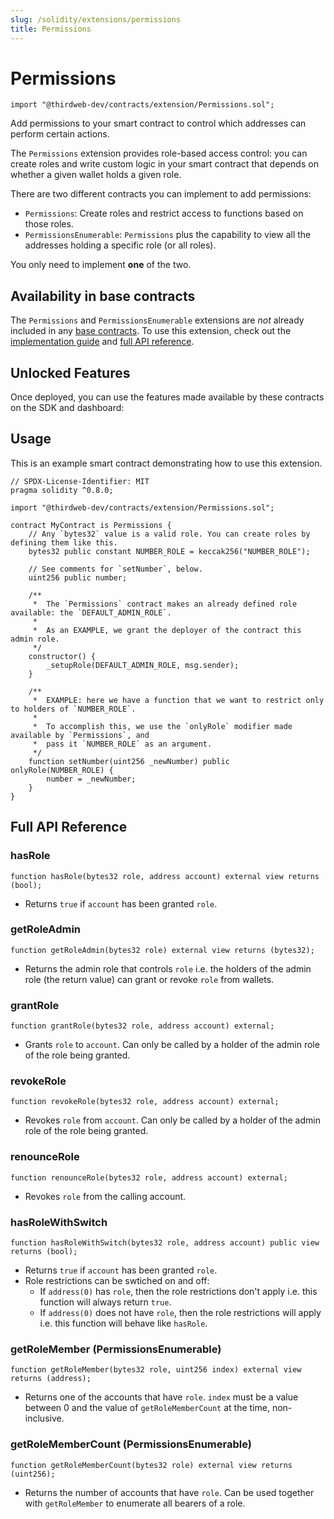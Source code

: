 ```yaml
---
slug: /solidity/extensions/permissions
title: Permissions
---
```



# Permissions

```solidity
import "@thirdweb-dev/contracts/extension/Permissions.sol";
```

<div className="heroGrid">
<div>

<p>
  Add permissions to your smart contract to control which addresses can perform
  certain actions.
</p>

The `Permissions` extension provides role-based access control: you can create roles and write custom logic in your smart contract that depends on whether a given wallet holds a given role.

</div>

<div className="heroGridImageContainer">
  <YoutubeEmbed link={"https://www.youtube.com/embed/22ajBu3B_18"} />
</div>
</div>

There are two different contracts you can implement to add permissions:

- `Permissions`: Create roles and restrict access to functions based on those roles.
- `PermissionsEnumerable`: `Permissions` plus the capability to view all the addresses holding a specific role (or all roles).

You only need to implement **one** of the two.

<ViewContractCodeButton
  link="https://github.com/thirdweb-dev/contracts/blob/main/contracts/extension/Permissions.sol"
  name="Permissions"
/>

## Availability in base contracts

The `Permissions` and `PermissionsEnumerable` extensions are _not_ already included in any [base contracts](/solidity/base-contracts). To use this extension, check out the [implementation guide](/solidity/extension-contracts/platformfee#implementing-the-contract-extension) and [full API reference](/solidity/extension-contracts/permissions#full-api-reference).

## Unlocked Features

Once deployed, you can use the features made available by these contracts on the SDK and dashboard:

<div className="row" style={{ marginBottom: 24, flexWrap: "wrap" }}>
  <div className="col col--12" style={{ padding: 8 }}>
    <QuickstartCard
      name="Permission Controls"
      link="/sdk/advanced-features/permission-controls"
      image="/assets/icons/general.png"
    />
  </div>
</div>

## Usage

This is an example smart contract demonstrating how to use this extension.

```solidity
// SPDX-License-Identifier: MIT
pragma solidity ^0.8.0;

import "@thirdweb-dev/contracts/extension/Permissions.sol";

contract MyContract is Permissions {
    // Any `bytes32` value is a valid role. You can create roles by defining them like this.
    bytes32 public constant NUMBER_ROLE = keccak256("NUMBER_ROLE");

    // See comments for `setNumber`, below.
    uint256 public number;

    /**
     *  The `Permissions` contract makes an already defined role available: the `DEFAULT_ADMIN_ROLE`.
     *
     *  As an EXAMPLE, we grant the deployer of the contract this admin role.
     */
    constructor() {
        _setupRole(DEFAULT_ADMIN_ROLE, msg.sender);
    }

    /**
     *  EXAMPLE: here we have a function that we want to restrict only to holders of `NUMBER_ROLE`.
     *
     *  To accomplish this, we use the `onlyRole` modifier made available by `Permissions`, and
     *  pass it `NUMBER_ROLE` as an argument.
     */
    function setNumber(uint256 _newNumber) public onlyRole(NUMBER_ROLE) {
        number = _newNumber;
    }
}
```

## Full API Reference

### hasRole

```solidity
function hasRole(bytes32 role, address account) external view returns (bool);
```

- Returns `true` if `account` has been granted `role`.

### getRoleAdmin

```solidity
function getRoleAdmin(bytes32 role) external view returns (bytes32);
```

- Returns the admin role that controls `role` i.e. the holders of the admin role (the return value) can grant or revoke `role` from wallets.

### grantRole

```solidity
function grantRole(bytes32 role, address account) external;
```

- Grants `role` to `account`. Can only be called by a holder of the admin role of the role being granted.

### revokeRole

```solidity
function revokeRole(bytes32 role, address account) external;
```

- Revokes `role` from `account`. Can only be called by a holder of the admin role of the role being granted.

### renounceRole

```solidity
function renounceRole(bytes32 role, address account) external;
```

- Revokes `role` from the calling account.

### hasRoleWithSwitch

```solidity
function hasRoleWithSwitch(bytes32 role, address account) public view returns (bool);
```

- Returns `true` if `account` has been granted `role`.
- Role restrictions can be swtiched on and off:
  - If `address(0)` has `role`, then the role restrictions don't apply i.e. this function will always return `true`.
  - If `address(0)` does not have `role`, then the role restrictions will apply i.e. this function will behave like `hasRole`.

### getRoleMember (PermissionsEnumerable)

```solidity
function getRoleMember(bytes32 role, uint256 index) external view returns (address);
```

- Returns one of the accounts that have `role`. `index` must be a value between 0 and the value of `getRoleMemberCount` at the time, non-inclusive.

### getRoleMemberCount (PermissionsEnumerable)

```solidity
function getRoleMemberCount(bytes32 role) external view returns (uint256);
```

- Returns the number of accounts that have `role`. Can be used together with `getRoleMember` to enumerate all bearers of a role.
